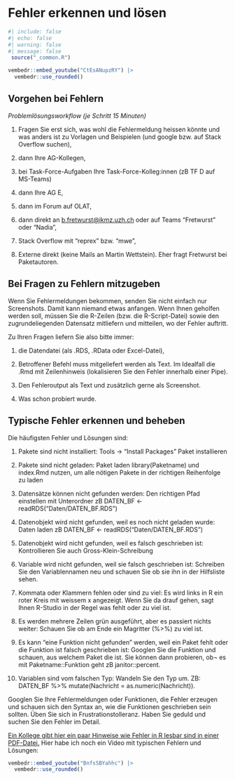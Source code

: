 # Fehler erkennen und lösen

```r
#| include: false
#| echo: false
#| warning: false
#| message: false
 source("_common.R")
```

```r
vembedr::embed_youtube("CtEsANupzRY") |> 
  vembedr::use_rounded() 
```

## Vorgehen bei Fehlern

*Problemlösungsworkflow (je Schritt 15 Minuten)*

1.  Fragen Sie erst sich, was wohl die Fehlermeldung heissen könnte und was anders ist zu Vorlagen und Beispielen (und google bzw. auf Stack Overflow suchen),

2.  dann Ihre AG-Kollegen,

3.  bei Task-Force-Aufgaben Ihre Task-Force-Kolleg:innen (zB TF D auf MS-Teams)

4.  dann Ihre AG E,

5.  dann im Forum auf OLAT,

6.  dann direkt an [b.fretwurst\@ikmz.uzh.ch](mailto:b.fretwurst@ikmz.uzh.ch){.email} oder auf Teams "Fretwurst" oder "Nadia",

7.  Stack Overflow mit "reprex" bzw. "mwe",

8.  Externe direkt (keine Mails an Martin Wettstein). Eher fragt Fretwurst bei Paketautoren.

## Bei Fragen zu Fehlern mitzugeben

Wenn Sie Fehlermeldungen bekommen, senden Sie nicht einfach nur Screenshots. Damit kann niemand etwas anfangen. Wenn Ihnen geholfen werden soll, müssen Sie die R-Zeilen (bzw. die R-Script-Datei) sowie den zugrundeliegenden Datensatz mitliefern und mitteilen, wo der Fehler auftritt.

Zu Ihren Fragen liefern Sie also bitte immer:

1.  die Datendatei (als .RDS, .RData oder Excel-Datei),

2.  Betroffener Befehl muss mitgeliefert werden als Text. Im Idealfall die .Rmd mit Zeilenhinweis (lokalisieren Sie den Fehler innerhalb einer Pipe).

3.  Den Fehleroutput als Text und zusätzlich gerne als Screenshot.

4.  Was schon probiert wurde.

## Typische Fehler erkennen und beheben

Die häufigsten Fehler und Lösungen sind:

1.  Pakete sind nicht installiert: Tools -\> "Install Packages" Paket installieren

2.  Pakete sind nicht geladen: Paket laden library(Paketname) und index.Rmd nutzen, um alle nötigen Pakete in der richtigen Reihenfolge zu laden

3.  Datensätze können nicht gefunden werden: Den richtigen Pfad einstellen mit Unterordner zB DATEN_BF \<- readRDS("Daten/DATEN_BF.RDS")

4.  Datenobjekt wird nicht gefunden, weil es noch nicht geladen wurde: Daten laden zB DATEN_BF \<- readRDS("Daten/DATEN_BF.RDS")

5.  Datenobjekt wird nicht gefunden, weil es falsch geschrieben ist: Kontrollieren Sie auch Gross-Klein-Schreibung

6.  Variable wird nicht gefunden, weil sie falsch geschrieben ist: Schreiben Sie den Variablennamen neu und schauen Sie ob sie ihn in der Hilfsliste sehen.

7.  Kommata oder Klammern fehlen oder sind zu viel: Es wird links in R ein roter Kreis mit weissem x angezeigt. Wenn Sie da drauf gehen, sagt Ihnen R-Studio in der Regel was fehlt oder zu viel ist.

8.  Es werden mehrere Zeilen grün ausgeführt, aber es passiert nichts weiter: Schauen Sie ob am Ende ein Magritter (%\>%) zu viel ist.

9.  Es kann "eine Funktion nicht gefunden" werden, weil ein Paket fehlt oder die Funktion ist falsch geschrieben ist: Googlen Sie die Funktion und schauen, aus welchem Paket die ist. Sie können dann probieren, ob¬ es mit Paketname::Funktion geht zB janitor::percent.

10. Variablen sind vom falschen Typ: Wandeln Sie den Typ um. ZB: DATEN_BF %\>% mutate(Nachricht = as.numeric(Nachricht)).

Googlen Sie Ihre Fehlermeldungen oder Funktionen, die Fehler erzeugen und schauen sich den Syntax an, wie die Funktionen geschrieben sein sollten. Üben Sie sich in Frustrationstolleranz. Haben Sie geduld und suchen Sie den Fehler im Detail.

[Ein Kollege gibt hier ein paar Hinweise wie Fehler in R lesbar sind in einer PDF-Datei.](https://www.uni-muenster.de/imperia/md/content/psyifp/ae_holling/r-fehlermeldungen.pdf) Hier habe ich noch ein Video mit typischen Fehlern und Lösungen:

```r
vembedr::embed_youtube("BnfsSBYahhc") |> 
  vembedr::use_rounded()
```
